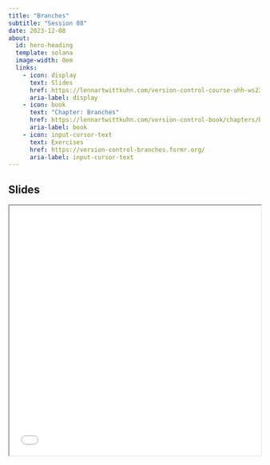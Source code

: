 ```yaml
---
title: "Branches"
subtitle: "Session 08"
date: 2023-12-08
about:
  id: hero-heading
  template: solana
  image-width: 0em
  links:
    - icon: display
      text: Slides
      href: https://lennartwittkuhn.com/version-control-course-uhh-ws23/sessions/slides_session08.html#/title-slide
      aria-label: display
    - icon: book
      text: "Chapter: Branches"
      href: https://lennartwittkuhn.com/version-control-book/chapters/branches.html
      aria-label: book
    - icon: input-cursor-text
      text: Exercises
      href: https://version-control-branches.formr.org/
      aria-label: input-cursor-text
---
```


::: {#hero-heading}
:::

## Slides

```{=html}
<iframe width="100%" height=500 src="slides_session08.html"></iframe>
```
